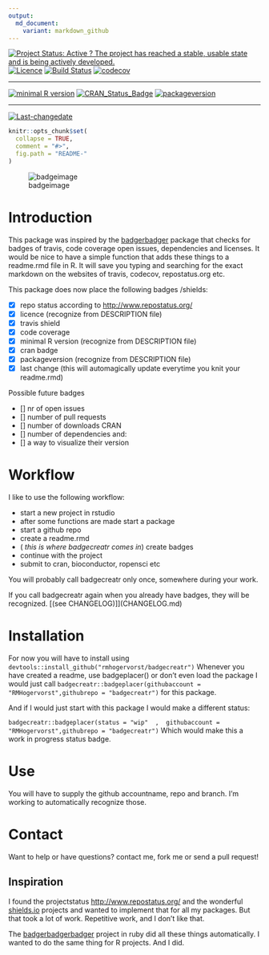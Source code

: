 ```yaml
---
output:
  md_document:
    variant: markdown_github
---
```

[![Project Status: Active ? The project has reached a stable, usable state and is being actively developed.](http://www.repostatus.org/badges/latest/active.svg)](http://www.repostatus.org/#active)
[![Licence](https://img.shields.io/badge/licence-GPL--3-blue.svg)](https://www.gnu.org/licenses/gpl-3.0.en.html)
[![Build Status](https://travis-ci.org/RMHogervorst/badgecreatr.svg?branch=master)](https://travis-ci.org/RMHogervorst/badgecreatr)
[![codecov](https://codecov.io/gh/RMHogervorst/badgecreatr/branch/master/graph/badge.svg)](https://codecov.io/gh/RMHogervorst/badgecreatr)
 
---
 
[![minimal R version](https://img.shields.io/badge/R%3E%3D-3.2.4-6666ff.svg)](https://cran.r-project.org/)
[![CRAN_Status_Badge](http://www.r-pkg.org/badges/version/badgecreatr)](http://cran.r-project.org/package=badgecreatr)
[![packageversion](https://img.shields.io/badge/Package%20version-0.1.0-orange.svg?style=flat-square)](commits/master)
 
---
 
[![Last-changedate](https://img.shields.io/badge/last%20change-`r gsub('-', '--', Sys.Date())`-yellowgreen.svg)](/commits/master)


<!-- README.md is generated from README.Rmd. Please edit that file -->

```r
knitr::opts_chunk$set(
  collapse = TRUE,
  comment = "#>",
  fig.path = "README-"
)
```

![badgeimage](badgecreatr4.jpg)

# Introduction
This package was inspired by the [badgerbadger](https://github.com/badges/badgerbadgerbadger) package that checks for badges of travis, code coverage open issues, dependencies and licenses.
It would be nice to have a simple function that adds these things to a readme.rmd file in R.
It will save you typing and searching for the exact markdown on the websites 
of travis, codecov, repostatus.org etc.


This package does now place the following badges /shields:

- [x] repo status according to <http://www.repostatus.org/>
- [x] licence (recognize from DESCRIPTION file)
- [x] travis shield 
- [x] code coverage
- [x] minimal R version (recognize from DESCRIPTION file)
- [x] cran badge
- [x] packageversion (recognize from DESCRIPTION file)
- [x] last change (this will automagically update everytime you knit your readme.rmd)


Possible future badges

- [] nr of open issues
- [] number of pull requests
- [] number of downloads CRAN
- [] number of dependencies and:
- [] a way to visualize their version


# Workflow
I like to use the following workflow:

- start a new project in rstudio
- after some functions are made start a package
- start a github repo
- create a readme.rmd
-   ( *this is where badgecreatr comes in*) create badges
- continue with the project
- submit to cran, bioconductor, ropensci etc

You will probably call badgecreatr only once, somewhere during your work.

If you call badgecreatr again when you already have badges, they will be recognized.
[(see CHANGELOG)]](CHANGELOG.md)

# Installation 
For now you will have to install using `devtools::install_github("rmhogervorst/badgecreatr")`
Whenever you have created a readme, use badgeplacer() or don't even load the package 
I would just call
`badgecreatr::badgeplacer(githubaccount = "RMHogervorst",githubrepo = "badgecreatr")`
for this package. 

And if I would just start with this package I would make a different status:

`badgecreatr::badgeplacer(status = "wip"  ,  githubaccount = "RMHogervorst",githubrepo = "badgecreatr")`
Which would make this a work in progress status badge. 



# Use
You will have to supply the github accountname, repo and branch. I'm working to automatically recognize those. 

# Contact
Want to help or have questions?  contact me, fork me or send a pull request!


## Inspiration

I found the projectstatus <http://www.repostatus.org/> and the wonderful
[shields.io](shields.io) projects and wanted to implement that for all my packages.
But that took a lot of work. Repetitive work, and I don't like that. 

The [badgerbadgerbadger](http://sam.pikesley.org/projects/badger/) project in
ruby did all these things automatically. I wanted to do the same thing for R
projects. And I did.
